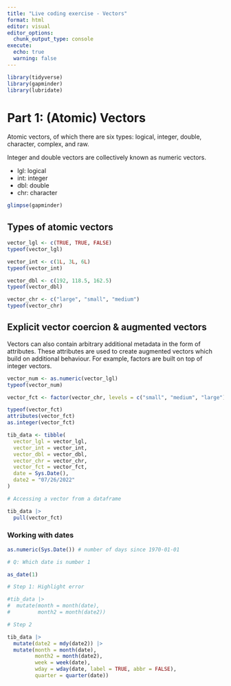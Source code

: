 ```yaml
---
title: "Live coding exercise - Vectors"
format: html
editor: visual
editor_options: 
  chunk_output_type: console
execute:
  echo: true
  warning: false
---
```


```r
library(tidyverse)
library(gapminder)
library(lubridate)

```

# Part 1: (Atomic) Vectors

Atomic vectors, of which there are six types: logical, integer, double, character, complex, and raw.

Integer and double vectors are collectively known as numeric vectors.

-   lgl: logical
-   int: integer
-   dbl: double
-   chr: character

```r

glimpse(gapminder)

```

## Types of atomic vectors

```r

vector_lgl <- c(TRUE, TRUE, FALSE)
typeof(vector_lgl)

vector_int <- c(1L, 3L, 6L)
typeof(vector_int)

vector_dbl <- c(192, 118.5, 162.5)
typeof(vector_dbl)

vector_chr <- c("large", "small", "medium")
typeof(vector_chr)

```

## Explicit vector coercion & augmented vectors

Vectors can also contain arbitrary additional metadata in the form of attributes. These attributes are used to create augmented vectors which build on additional behaviour. For example, factors are built on top of integer vectors.

```r

vector_num <- as.numeric(vector_lgl)
typeof(vector_num) 

vector_fct <- factor(vector_chr, levels = c("small", "medium", "large"))

typeof(vector_fct)
attributes(vector_fct)
as.integer(vector_fct)

tib_data <- tibble(
  vector_lgl = vector_lgl,
  vector_int = vector_int,
  vector_dbl = vector_dbl,
  vector_chr = vector_chr,
  vector_fct = vector_fct,
  date = Sys.Date(),
  date2 = "07/26/2022"
)

# Accessing a vector from a dataframe 

tib_data |> 
  pull(vector_fct)

```

### Working with dates

```r


as.numeric(Sys.Date()) # number of days since 1970-01-01

# Q: Which date is number 1

as_date(1)

# Step 1: Highlight error

#tib_data |> 
#  mutate(month = month(date),
#         month2 = month(date2)) 

# Step 2

tib_data |> 
  mutate(date2 = mdy(date2)) |> 
  mutate(month = month(date),
         month2 = month(date2),
         week = week(date),
         wday = wday(date, label = TRUE, abbr = FALSE),
         quarter = quarter(date))

```
